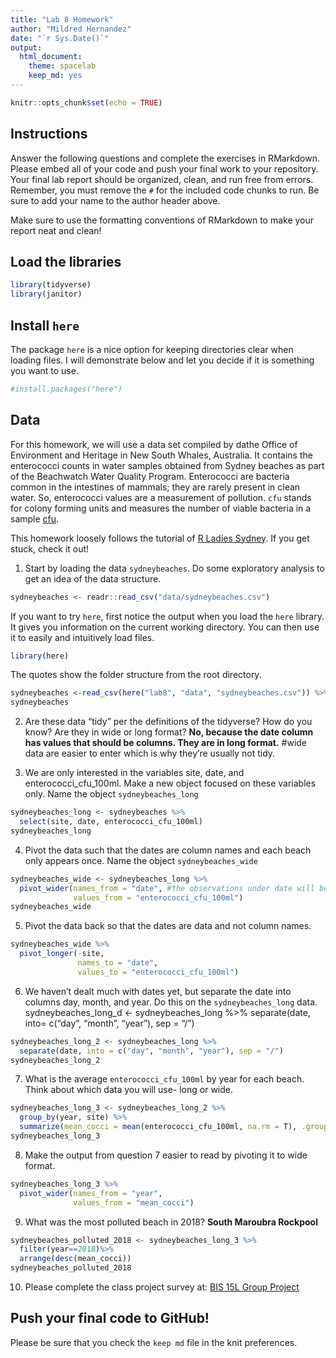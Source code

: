 ```yaml
---
title: "Lab 8 Homework"
author: "Mildred Hernandez"
date: "`r Sys.Date()`"
output:
  html_document: 
    theme: spacelab
    keep_md: yes
---
```


```r
knitr::opts_chunk$set(echo = TRUE)
```

## Instructions
Answer the following questions and complete the exercises in RMarkdown. Please embed all of your code and push your final work to your repository. Your final lab report should be organized, clean, and run free from errors. Remember, you must remove the `#` for the included code chunks to run. Be sure to add your name to the author header above.  

Make sure to use the formatting conventions of RMarkdown to make your report neat and clean!  

## Load the libraries
```r
library(tidyverse)
library(janitor)
``` 

## Install `here`
The package `here` is a nice option for keeping directories clear when loading files. I will demonstrate below and let you decide if it is something you want to use.  
```r
#install.packages("here")
```

## Data
For this homework, we will use a data set compiled by dathe Office of Environment and Heritage in New South Whales, Australia. It contains the enterococci counts in water samples obtained from Sydney beaches as part of the Beachwatch Water Quality Program. Enterococci are bacteria common in the intestines of mammals; they are rarely present in clean water. So, enterococci values are a measurement of pollution. `cfu` stands for colony forming units and measures the number of viable bacteria in a sample [cfu](https://en.wikipedia.org/wiki/Colony-forming_unit).   

This homework loosely follows the tutorial of [R Ladies Sydney](https://rladiessydney.org/). If you get stuck, check it out!  

1. Start by loading the data `sydneybeaches`. Do some exploratory analysis to get an idea of the data structure.
```r
sydneybeaches <- readr::read_csv("data/sydneybeaches.csv")
```

If you want to try `here`, first notice the output when you load the `here` library. It gives you information on the current working directory. You can then use it to easily and intuitively load files.
```r
library(here)
```

The quotes show the folder structure from the root directory.
```r
sydneybeaches <-read_csv(here("lab8", "data", "sydneybeaches.csv")) %>% janitor::clean_names()
sydneybeaches
```

2. Are these data "tidy" per the definitions of the tidyverse? How do you know? Are they in wide or long format?
**No, because the date column has values that should be columns. They are in long format.**
#wide data are easier to enter which is why they're usually not tidy.

3. We are only interested in the variables site, date, and enterococci_cfu_100ml. Make a new object focused on these variables only. Name the object `sydneybeaches_long`
```r
sydneybeaches_long <- sydneybeaches %>%
  select(site, date, enterococci_cfu_100ml)
sydneybeaches_long
```

4. Pivot the data such that the dates are column names and each beach only appears once. Name the object `sydneybeaches_wide`
```r
sydneybeaches_wide <- sydneybeaches_long %>%
  pivot_wider(names_from = "date", #the observations under date will become new columns
              values_from = "enterococci_cfu_100ml")
sydneybeaches_wide
```


5. Pivot the data back so that the dates are data and not column names.
```r
sydneybeaches_wide %>%
  pivot_longer(-site,
               names_to = "date",
               values_to = "enterococci_cfu_100ml")
```

6. We haven't dealt much with dates yet, but separate the date into columns day, month, and year. Do this on the `sydneybeaches_long` data.
sydneybeaches_long_d <- sydneybeaches_long %>%
  separate(date, into= c("day", "month", "year"), sep = "/")
```r
sydneybeaches_long_2 <- sydneybeaches_long %>%
  separate(date, into = c("day", "month", "year"), sep = "/")
sydneybeaches_long_2
```

7. What is the average `enterococci_cfu_100ml` by year for each beach. Think about which data you will use- long or wide.
```r
sydneybeaches_long_3 <- sydneybeaches_long_2 %>% 
  group_by(year, site) %>%
  summarize(mean_cocci = mean(enterococci_cfu_100ml, na.rm = T), .groups="keep")
sydneybeaches_long_3
```

8. Make the output from question 7 easier to read by pivoting it to wide format.
```r
sydneybeaches_long_3 %>%
  pivot_wider(names_from = "year",
              values_from = "mean_cocci")
```

9. What was the most polluted beach in 2018?
**South Maroubra Rockpool**
```r
sydneybeaches_polluted_2018 <- sydneybeaches_long_3 %>%
  filter(year==2018)%>%
  arrange(desc(mean_cocci))
sydneybeaches_polluted_2018
```

10. Please complete the class project survey at: [BIS 15L Group Project](https://forms.gle/H2j69Z3ZtbLH3efW6)


## Push your final code to GitHub!
Please be sure that you check the `keep md` file in the knit preferences.   